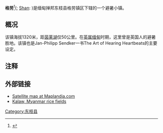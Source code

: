{{Infobox settlement
|native_name = {{my|ကလောမြို့}}
|official_name = Kalaw
|pushpin_label_position = bottom
|pushpin_map = Burma
|pushpin_map_caption = 在缅甸的位置
|image_skyline = Generalsvillakalaw.jpg
|imagesize = 300px
|image_caption = 位于镇上的一座俯瞰[[高尔夫球场|高尔夫球场]]的某高级别军官[[别墅|别墅]]。[[缅甸经济|缅甸经济]]由高级军事官员把持。
|image_map = 
|map_caption = 
|subdivision_type = 国家
|subdivision_name = {{Flag|Burma}}
|subdivision_type1 = 邦
|subdivision_name1 = [[掸邦|掸邦]]
|subdivision_type2 = 县
|subdivision_name2 = [[东枝县|东枝县]]
|subdivision_type3 = 镇区
|subdivision_name3 = [[格劳镇区|格劳镇区]]
|unit_pref = Imperial
|area_total_km2 = 
|population = 
|population_as_of = 2005
|population_blank1_title = Ethnicities
|population_blank2 = [[佛教|佛教]]
|population_blank2_title = 宗教
|population_density_km2 = auto
|coordinates_display = inline,title
|coordinates_region = MM
|latNS = N
|latd = 20
|latm = 38
|lats = 
|leader_title = Mayor
|longEW = E
|longd = 96
|longm = 34
|longs = 
|elevation_ft = 
|elevation_m = 
|timezone = [[缅甸标准时间|MST]]
|utc_offset = +6.30
|website =
}}
'''格劳'''<ref> {{Cite book | author = 周定国（主编） | title = [[世界地名翻译大辞典|世界地名翻译大辞典]] | location = 中国 | publisher = 中国对外翻译出版公司 | date = 2008年1月 | pages =  | ISBN = 978-7-5001-0753-8 | accessdate = 2015-08-29 | url =  | language = 中文 | quote =  }} </ref>({{lang-my|ကလောမြို့}}; [[Shan_language|Shan]]: {{my|ၵလေႃး}} {{IPA-shn|ka lɔ|}})是缅甸掸邦东枝县格劳镇区下辖的一个避暑小镇。

==概况==
该镇海拔1320米，距[[茵莱湖|茵莱湖]]仅50公里。在[[英属缅甸|英属缅甸]]时期，这里曾是英国人的避暑胜地。该镇也是Jan-Philipp Sendker一书The Art of Hearing Heartbeats的主要设定。

==注释==
{{reflist}}

==外部链接==
*[http://www.maplandia.com/burma/shan/kalaw/kalaw/ Satellite map at Maplandia.com] {{Wayback|url=http://www.maplandia.com/burma/shan/kalaw/kalaw/ |date=20190815064911 }}
*[https://web.archive.org/web/20141221064139/http://tripstapix.com/travel/location/kalaw-myanmar_407370000 Kalaw, Myanmar rice fields]


[[Category:东枝县|Category:东枝县]]